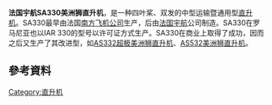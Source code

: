 {{infobox Aircraft
  |name = SA 330美洲獅直升機
  |type = [[多用途直升機|多用途直升機]]
  |manufacturer = [[南方飛機公司|南方飛機公司]]<br>[[法國航太|法國航太]]
  |image = File:EGVA - Aèrospatiale SA3308 Puma - Armée de Terre - 1198 DDD (43910624572).jpg
  |caption = 一架[[法國陸軍|法國陸軍]]的SA 330美洲獅直升機
  |designer = 
  |first flight = 1965年4月15日
  |introduction = 1968年
  |retired = 
  |primary user = [[法國陸軍|法國陸軍]]<br>[[英國皇家空軍|英國皇家空軍]]<br>[[羅馬尼亞空軍|羅馬尼亞空軍]]<br>[[巴基斯坦陸軍|巴基斯坦陸軍]]
  |more users = 
  |produced = 1968年–1987年
  |number built = 697
  |status = 已停產，服役中
  |unit cost = 
  |variants with their own articles = {{le|IAR 330直升機|IAR 330}}<br>{{le|Atlas Oryx|Atlas Oryx}}
  |developed into = [[歐直AS332超級美洲獅直升機|歐直AS332超級美洲獅直升機]]<br>[[歐直AS532美洲獅直升機|歐直AS532美洲獅直升機]]<br>{{le|Denel Rooivalk|Denel Rooivalk}}
}}

'''法国宇航SA330美洲狮直升机'''，是一种四叶桨、双发的中型运输暨通用型[[直升机|直升机]]。SA330最早由法国[[南方飞机公司|南方飞机公司]]生产，后由[[法国宇航|法国宇航]]公司制造。SA330在罗马尼亚也以IAR 330的型号以许可证方式生产。SA330在商业上取得了成功，因而之后又生产了其改进型，如[[欧直AS332超级美洲狮直升机|AS332超极美洲狮直升机]]、[[欧直AS532美洲狮直升机|AS532美洲狮直升机]]。

== 參考資料 ==
{{reflist}}

[[Category:直升机|Category:直升机]]
